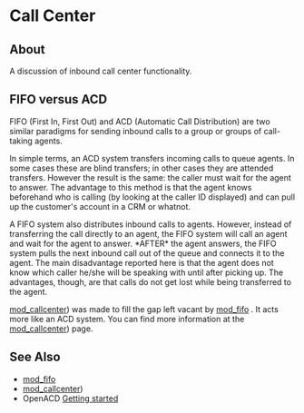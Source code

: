 
# Call Center 

 

## About

A discussion of inbound call center functionality.


## FIFO versus ACD 

FIFO (First In, First Out) and ACD (Automatic Call Distribution) are two similar paradigms for sending inbound calls to a group or groups of call-taking agents.

In simple terms, an ACD system transfers incoming calls to queue agents. In some cases these are blind transfers; in other cases they are attended transfers. However the result is the same: the caller must wait for the agent to answer. The advantage to this method is that the agent knows beforehand who is calling (by looking at the caller ID displayed) and can pull up the customer's account in a CRM or whatnot.

A FIFO system also distributes inbound calls to agents. However, instead of transferring the call directly to an agent, the FIFO system will call an agent and wait for the agent to answer. \*AFTER\* the agent answers, the FIFO system pulls the next inbound call out of the queue and connects it to the agent. The main disadvantage reported here is that the agent does not know which caller he/she will be speaking with until after picking up. The advantages, though, are that calls do not get lost while being transferred to the agent.

[mod\_callcenter](../Modules/mod_callcenter_1049389.mdx)) was made to fill the gap left vacant by [mod\_fifo](../Modules/mod_fifo_3966031.mdx#add) . It acts more like an ACD system. You can find more information at the [mod\_callcenter](../Modules/mod_callcenter_1049389.mdx)) page.

## See Also 

* [mod\_fifo](../Modules/mod_fifo_3966031.mdx#add)
* [mod\_callcenter](../Modules/mod_callcenter_1049389.mdx))
* OpenACD [Getting started](https://github.com/OpenACD/OpenACD/wiki)


